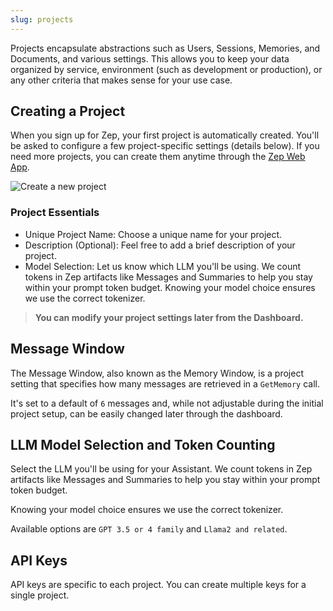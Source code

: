 ```yaml
---
slug: projects
---
```


<Info>
  Projects encapsulate abstractions such as Users, Sessions, Memories, and Documents, and various settings. This allows
  you to keep your data organized by service, environment (such as development or production), or any other criteria
  that makes sense for your use case.
</Info>

## Creating a Project

When you sign up for Zep, your first project is automatically created. You'll be asked to configure a few project-specific settings (details below). If you need more projects, you can create them anytime through the [Zep Web App](https://app.getzep.com/projects/create).

<Frame>
  <img alt="Create a new project" src="images/create_new_project.png" />
</Frame>

### Project Essentials

- Unique Project Name: Choose a unique name for your project.
- Description (Optional): Feel free to add a brief description of your project.
- Model Selection: Let us know which LLM you'll be using. We count tokens in Zep artifacts like Messages and Summaries to help you stay within your prompt token budget. Knowing your model choice ensures we use the correct tokenizer.

> **You can modify your project settings later from the Dashboard.**

## Message Window

The Message Window, also known as the Memory Window, is a project setting that specifies how many messages are retrieved in a `GetMemory` call.

It's set to a default of `6` messages and, while not adjustable during the initial project setup, can be easily changed later through the dashboard.

## LLM Model Selection and Token Counting

Select the LLM you'll be using for your Assistant. We count tokens in Zep artifacts like Messages and Summaries to help you stay within your prompt token budget.

Knowing your model choice ensures we use the correct tokenizer.

Available options are `GPT 3.5 or 4 family` and `Llama2 and related`.

## API Keys

API keys are specific to each project. You can create multiple keys for a single project.
